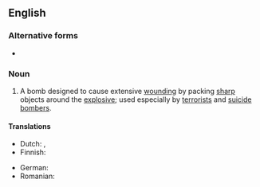 {{also|nailbomb}}
==English==
{{wikipedia}}

===Alternative forms===
* {{alt|en|nailbomb}}

===Noun===
{{en-noun}}

# A bomb designed to cause extensive [[wounding]] by packing [[sharp]] objects around the [[explosive]]; used especially by [[terrorist]]s and [[suicide bomber]]s.

====Translations====
{{trans-top|bomb with sharp objects around the explosive}}
* Dutch: {{t+|nl|spijkerbom|f}}, {{t|nl|nagelbom|f}}
* Finnish: {{t-needed|fi}}
{{trans-mid}}
* German: {{t|de|Nagelbombe|f}}
* Romanian: {{t|ro|bombă cu cuie|f}}
{{trans-bottom}}

{{C|en|Explosives|Weapons}}
